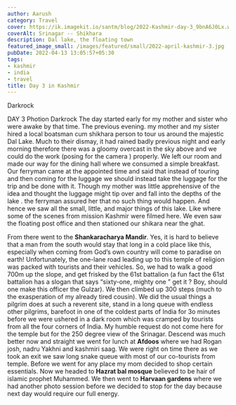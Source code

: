 ```yaml
---
author: Aarush
category: Travel
cover: https://ik.imagekit.io/santm/blog/2022-Kashmir-day-3_9bnA6J0Lx.webp
coverAlt: Srinagar -- Shikhara
description: Dal lake, the floating town
featured_image_small: /images/featured/small/2022-april-kashmir-3.jpg
pubDate: 2022-04-13 13:05:57+05:30
tags:
- kashmir
- india
- travel
title: Day 3 in Kashmir
---
```


Darkrock

 DAY 3
Photion Darkrock
The day started early for my mother and sister who were awake by that time. The previous evening. my mother and my sister hired a local boatsman cum shikhara person to tour us around the majestic Dal Lake. Much to their dismay, it had rained badly previous night and early morning therefore there was a gloomy overcast in the sky above and we could do the work (posing for the camera ) properly. We left our room and made our way for the dining hall where we consumed a simple breakfast. Our ferryman came at the appointed time and said that instead of touring and then coming for the luggage we should instead take the luggage for the trip and be done with it. Though my mother was little apprehensive of the idea and thought the luggage might tip over and fall into the depths of the lake . the ferryman assured her that no such thing would happen. And hence we saw all the small, little, and major things of this lake. Like where some of the scenes from mission Kashmir were filmed here. We even saw the floating post office and then stationed our shikara near the ghat.      

From there went to the **Shankaracharya Mandir**. Yes, it is hard to believe that a man from the south would stay that long in a cold place like this, especially when coming from God’s own country will come to paradise on earth! Unfortunately, the one-lane road leading up to this temple of religion was packed with tourists and their vehicles. So, we had to walk a good 700m up the slope, and get frisked by the 61st battalion (a fun fact the 61st battalion has a slogan that says “sixty-one, mighty one ”  get it ? Boy, should one make this officer the Gulzar). We then climbed up 300 steps (much to the exasperation of my already tired cousin). We did the usual things a pilgrim does at such a reverent site, stand in a long queue with endless other pilgrims, barefoot in one of the coldest parts of India for 3o minutes before we were ushered in a dark room which was cramped by tourists from all the four corners of India. My humble request do not come here for the temple but for the 250 degree view of the Srinagar. Descend was much better now and straight we went for lunch at **Afdoos** where we had Rogan josh, nadru Yakhni and kashmiri saag. We were right on time there as we took an exit we saw long snake queue with most of our co-tourists from temple. Before we went for any place my mom decided to shop certain essentials. Now we headed to **Hazrat bal mosque** believed to be hair of islamic prophet Muhammed. We then went to **Harvaan gardens** where we had another photo session before we decided to stop for the day because next day would require our full energy.